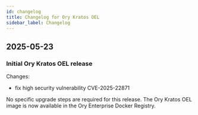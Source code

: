 ```yaml
---
id: changelog
title: Changelog for Ory Kratos OEL
sidebar_label: Changelog
---
```


## 2025-05-23

### Initial Ory Kratos OEL release

Changes:

- fix high security vulnerability CVE-2025-22871

No specific upgrade steps are required for this release. The Ory Kratos OEL image is now available in the Ory Enterprise Docker
Registry.
